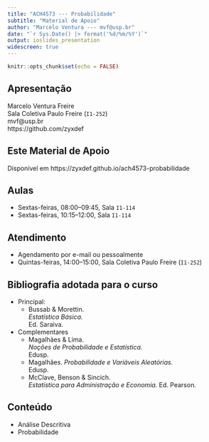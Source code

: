 ```yaml
---
title: "ACH4573 --- Probabilidade"
subtitle: "Material de Apoio"
author: "Marcelo Ventura --- mvf@usp.br"
date: "`r Sys.Date() |> format('%d/%m/%Y')`"
output: ioslides_presentation
widescreen: true
---
```


```r
knitr::opts_chunk$set(echo = FALSE)
```

## Apresentação

Marcelo Ventura Freire  
Sala Coletiva Paulo Freire (`I1-252`)  
mvf@usp.br  
https://github.com/zyxdef



## Este Material de Apoio

Disponível em https://zyxdef.github.io/ach4573-probabilidade



## Aulas

- Sextas-feiras, 08:00--09:45, Sala `I1-114`
- Sextas-feiras, 10:15--12:00, Sala `I1-114`



## Atendimento

- Agendamento por e-mail ou pessoalmente
- Quintas-feiras, 14:00--15:00, Sala Coletiva Paulo Freire (`I1-252`)



## Bibliografia adotada para o curso

- Principal: 
    - Bussab & Morettin.  
      *Estatística Básica.*  
      Ed. Saraiva.
- Complementares
    - Magalhães & Lima.  
      *Noções de Probabilidade e Estatística.*  
      Edusp.
    - Magalhães. 
      *Probabilidade e Variáveis Aleatórias.*  
      Edusp.
    - McClave, Benson & Sincich.  
      *Estatística para Administração e Economia.* 
      Ed. Pearson.



## Conteúdo

- Análise Descritiva
- Probabilidade


